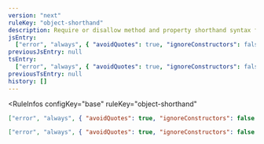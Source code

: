 ```yaml
---
version: "next"
ruleKey: "object-shorthand"
description: Require or disallow method and property shorthand syntax for object literals
jsEntry:
  ["error", "always", { "avoidQuotes": true, "ignoreConstructors": false }]
previousJsEntry: null
tsEntry:
  ["error", "always", { "avoidQuotes": true, "ignoreConstructors": false }]
previousTsEntry: null
history: []
---
```


<RuleInfos 
  configKey="base" 
  ruleKey="object-shorthand" 
>

```json
["error", "always", { "avoidQuotes": true, "ignoreConstructors": false }]
```

```json
["error", "always", { "avoidQuotes": true, "ignoreConstructors": false }]
```

</RuleInfos>
